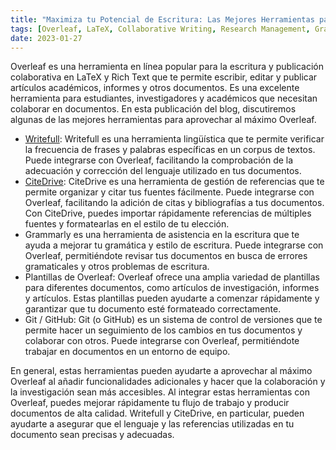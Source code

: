 ```yaml
---
title: "Maximiza tu Potencial de Escritura: Las Mejores Herramientas para la Colaboración y la Investigación en Overleaf"
tags: [Overleaf, LaTeX, Collaborative Writing, Research Management, Grammar Check, Templates, ShareLaTeX, Git, GitHub, Writefull, CiteDrive, Reference Management, Language Tool, Writing Assistance, Document Formatting, Academic Writing, Research Papers, Scientific Writing]
date: 2023-01-27
---
```


Overleaf es una herramienta en línea popular para la escritura y publicación colaborativa en LaTeX y Rich Text que te permite escribir, editar y publicar artículos académicos, informes y otros documentos. Es una excelente herramienta para estudiantes, investigadores y académicos que necesitan colaborar en documentos. En esta publicación del blog, discutiremos algunas de las mejores herramientas para aprovechar al máximo Overleaf.


<CiteDrive />

* [Writefull](https://www.writefull.com/): Writefull es una herramienta lingüística que te permite verificar la frecuencia de frases y palabras específicas en un corpus de textos. Puede integrarse con Overleaf, facilitando la comprobación de la adecuación y corrección del lenguaje utilizado en tus documentos.
* [CiteDrive](https://www.citedrive.com/): CiteDrive es una herramienta de gestión de referencias que te permite organizar y citar tus fuentes fácilmente. Puede integrarse con Overleaf, facilitando la adición de citas y bibliografías a tus documentos. Con CiteDrive, puedes importar rápidamente referencias de múltiples fuentes y formatearlas en el estilo de tu elección.
* Grammarly es una herramienta de asistencia en la escritura que te ayuda a mejorar tu gramática y estilo de escritura. Puede integrarse con Overleaf, permitiéndote revisar tus documentos en busca de errores gramaticales y otros problemas de escritura.
* Plantillas de Overleaf: Overleaf ofrece una amplia variedad de plantillas para diferentes documentos, como artículos de investigación, informes y artículos. Estas plantillas pueden ayudarte a comenzar rápidamente y garantizar que tu documento esté formateado correctamente.
* Git / GitHub: Git (o GitHub) es un sistema de control de versiones que te permite hacer un seguimiento de los cambios en tus documentos y colaborar con otros. Puede integrarse con Overleaf, permitiéndote trabajar en documentos en un entorno de equipo.

En general, estas herramientas pueden ayudarte a aprovechar al máximo Overleaf al añadir funcionalidades adicionales y hacer que la colaboración y la investigación sean más accesibles. Al integrar estas herramientas con Overleaf, puedes mejorar rápidamente tu flujo de trabajo y producir documentos de alta calidad. Writefull y CiteDrive, en particular, pueden ayudarte a asegurar que el lenguaje y las referencias utilizadas en tu documento sean precisas y adecuadas.
